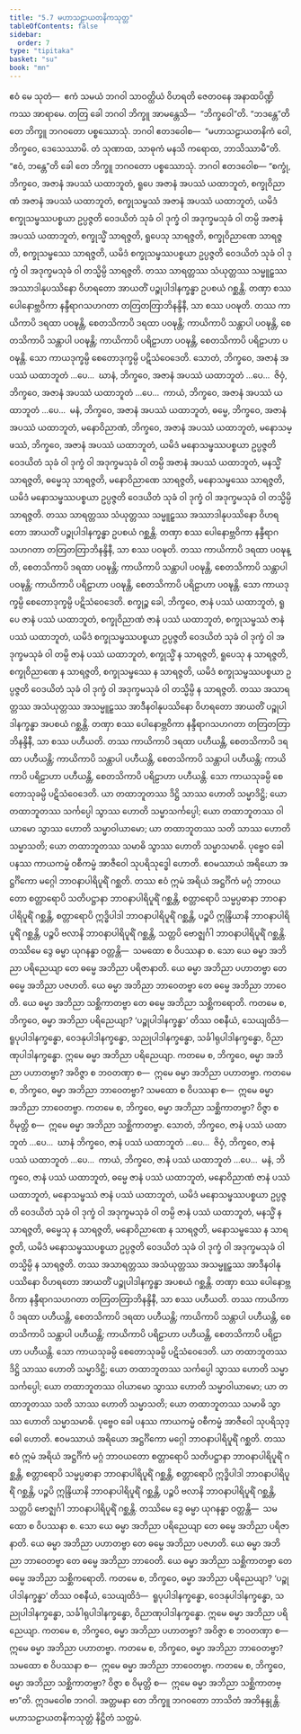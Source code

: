 ```yaml
---
title: "5.7 မဟာသဠာယတနိကသုတ္တ"
tableOfContents: false
sidebar:
  order: 7
type: "tipitaka"
basket: "su"
book: "mn"
---
```



<DynamicBreadcrumb />

<Division number="428" book="mn" e="ch" v="24">

<Paragraph number="1225" book="mn">
ဧဝံ မေ သုတံ—  ဧကံ သမယံ ဘဂဝါ သာဝတ္ထိယံ ဝိဟရတိ ဇေတဝနေ အနာထပိဏ္ဍိကဿ အာရာမေ. တတြ ခေါ ဘဂဝါ ဘိက္ခူ အာမန္တေသိ—  “ဘိက္ခဝေါ”တိ. “ဘဒန္တေ”တိ တေ ဘိက္ခူ ဘဂဝတော ပစ္စဿောသုံ. ဘဂဝါ ဧတဒဝေါစ—  “မဟာသဠာယတနိကံ ဝေါ, ဘိက္ခဝေ, ဒေသေဿာမိ. တံ သုဏာထ, သာဓုကံ မနသိ ကရောထ, ဘာသိဿာမီ”တိ. “ဧဝံ, ဘန္တေ”တိ ခေါ တေ ဘိက္ခူ ဘဂဝတော ပစ္စဿောသုံ. ဘဂဝါ ဧတဒဝေါစ—
</Paragraph>

</Division>
<Division number="429" book="mn" e="ch" v="24">

<Paragraph number="1226" book="mn">
“စက္ခုံ, ဘိက္ခဝေ, အဇာနံ အပဿံ ယထာဘူတံ, ရူပေ အဇာနံ အပဿံ ယထာဘူတံ, စက္ခုဝိညာဏံ အဇာနံ အပဿံ ယထာဘူတံ, စက္ခုသမ္ဖဿံ အဇာနံ အပဿံ ယထာဘူတံ, ယမိဒံ စက္ခုသမ္ဖဿပစ္စယာ ဥပ္ပဇ္ဇတိ ဝေဒယိတံ သုခံ ဝါ ဒုက္ခံ ဝါ အဒုက္ခမသုခံ ဝါ တမ္ပိ အဇာနံ အပဿံ ယထာဘူတံ, စက္ခုသ္မိံ သာရဇ္ဇတိ, ရူပေသု သာရဇ္ဇတိ, စက္ခုဝိညာဏေ သာရဇ္ဇတိ, စက္ခုသမ္ဖဿေ သာရဇ္ဇတိ, ယမိဒံ စက္ခုသမ္ဖဿပစ္စယာ ဥပ္ပဇ္ဇတိ ဝေဒယိတံ သုခံ ဝါ ဒုက္ခံ ဝါ အဒုက္ခမသုခံ ဝါ တသ္မိမ္ပိ သာရဇ္ဇတိ.
</Paragraph>

<Paragraph number="1227" book="mn">
တဿ သာရတ္တဿ သံယုတ္တဿ သမ္မူဠှဿ အဿာဒါနုပဿိနော ဝိဟရတော အာယတိံ ပဉ္စုပါဒါနက္ခန္ဓာ ဥပစယံ ဂစ္ဆန္တိ. တဏှာ စဿ ပေါနောဗ္ဘဝိကာ နန္ဒီရာဂသဟဂတာ တတြတတြာဘိနန္ဒိနီ, သာ စဿ ပဝဍ္ဎတိ. တဿ ကာယိကာပိ ဒရထာ ပဝဍ္ဎန္တိ, စေတသိကာပိ ဒရထာ ပဝဍ္ဎန္တိ; ကာယိကာပိ သန္တာပါ ပဝဍ္ဎန္တိ, စေတသိကာပိ သန္တာပါ ပဝဍ္ဎန္တိ; ကာယိကာပိ ပရိဠာဟာ ပဝဍ္ဎန္တိ, စေတသိကာပိ ပရိဠာဟာ ပဝဍ္ဎန္တိ. သော ကာယဒုက္ခမ္ပိ စေတောဒုက္ခမ္ပိ ပဋိသံဝေဒေတိ.
</Paragraph>

<Paragraph number="1228" book="mn">
သောတံ, ဘိက္ခဝေ, အဇာနံ အပဿံ ယထာဘူတံ …ပေ…  ဃာနံ, ဘိက္ခဝေ, အဇာနံ အပဿံ ယထာဘူတံ …ပေ…  ဇိဝှံ, ဘိက္ခဝေ, အဇာနံ အပဿံ ယထာဘူတံ …ပေ…  ကာယံ, ဘိက္ခဝေ, အဇာနံ အပဿံ ယထာဘူတံ …ပေ…  မနံ, ဘိက္ခဝေ, အဇာနံ အပဿံ ယထာဘူတံ, ဓမ္မေ, ဘိက္ခဝေ, အဇာနံ အပဿံ ယထာဘူတံ, မနောဝိညာဏံ, ဘိက္ခဝေ, အဇာနံ အပဿံ ယထာဘူတံ, မနောသမ္ဖဿံ, ဘိက္ခဝေ, အဇာနံ အပဿံ ယထာဘူတံ, ယမိဒံ မနောသမ္ဖဿပစ္စယာ ဥပ္ပဇ္ဇတိ ဝေဒယိတံ သုခံ ဝါ ဒုက္ခံ ဝါ အဒုက္ခမသုခံ ဝါ တမ္ပိ အဇာနံ အပဿံ ယထာဘူတံ, မနသ္မိံ သာရဇ္ဇတိ, ဓမ္မေသု သာရဇ္ဇတိ, မနောဝိညာဏေ သာရဇ္ဇတိ, မနောသမ္ဖဿေ သာရဇ္ဇတိ, ယမိဒံ မနောသမ္ဖဿပစ္စယာ ဥပ္ပဇ္ဇတိ ဝေဒယိတံ သုခံ ဝါ ဒုက္ခံ ဝါ အဒုက္ခမသုခံ ဝါ တသ္မိမ္ပိ သာရဇ္ဇတိ.
</Paragraph>

<Paragraph number="1229" book="mn">
တဿ သာရတ္တဿ သံယုတ္တဿ သမ္မူဠှဿ အဿာဒါနုပဿိနော ဝိဟရတော အာယတိံ ပဉ္စုပါဒါနက္ခန္ဓာ ဥပစယံ ဂစ္ဆန္တိ. တဏှာ စဿ ပေါနောဗ္ဘဝိကာ နန္ဒီရာဂသဟဂတာ တတြတတြာဘိနန္ဒိနီ, သာ စဿ ပဝဍ္ဎတိ. တဿ ကာယိကာပိ ဒရထာ ပဝဍ္ဎန္တိ, စေတသိကာပိ ဒရထာ ပဝဍ္ဎန္တိ; ကာယိကာပိ သန္တာပါ ပဝဍ္ဎန္တိ, စေတသိကာပိ သန္တာပါ ပဝဍ္ဎန္တိ; ကာယိကာပိ ပရိဠာဟာ ပဝဍ္ဎန္တိ, စေတသိကာပိ ပရိဠာဟာ ပဝဍ္ဎန္တိ. သော ကာယဒုက္ခမ္ပိ စေတောဒုက္ခမ္ပိ ပဋိသံဝေဒေတိ.
</Paragraph>

</Division>
<Division number="430" book="mn" e="ch" v="24">

<Paragraph number="1230" book="mn">
စက္ခုဉ္စ ခေါ, ဘိက္ခဝေ, ဇာနံ ပဿံ ယထာဘူတံ, ရူပေ ဇာနံ ပဿံ ယထာဘူတံ, စက္ခုဝိညာဏံ ဇာနံ ပဿံ ယထာဘူတံ, စက္ခုသမ္ဖဿံ ဇာနံ ပဿံ ယထာဘူတံ, ယမိဒံ စက္ခုသမ္ဖဿပစ္စယာ ဥပ္ပဇ္ဇတိ ဝေဒယိတံ သုခံ ဝါ ဒုက္ခံ ဝါ အဒုက္ခမသုခံ ဝါ တမ္ပိ ဇာနံ ပဿံ ယထာဘူတံ, စက္ခုသ္မိံ န သာရဇ္ဇတိ, ရူပေသု န သာရဇ္ဇတိ, စက္ခုဝိညာဏေ န သာရဇ္ဇတိ, စက္ခုသမ္ဖဿေ န သာရဇ္ဇတိ, ယမိဒံ စက္ခုသမ္ဖဿပစ္စယာ ဥပ္ပဇ္ဇတိ ဝေဒယိတံ သုခံ ဝါ ဒုက္ခံ ဝါ အဒုက္ခမသုခံ ဝါ တသ္မိမ္ပိ န သာရဇ္ဇတိ.
</Paragraph>

<Paragraph number="1231" book="mn">
တဿ အသာရတ္တဿ အသံယုတ္တဿ အသမ္မူဠှဿ အာဒီနဝါနုပဿိနော ဝိဟရတော အာယတိံ ပဉ္စုပါဒါနက္ခန္ဓာ အပစယံ ဂစ္ဆန္တိ. တဏှာ စဿ ပေါနောဗ္ဘဝိကာ နန္ဒီရာဂသဟဂတာ တတြတတြာဘိနန္ဒိနီ, သာ စဿ ပဟီယတိ. တဿ ကာယိကာပိ ဒရထာ ပဟီယန္တိ, စေတသိကာပိ ဒရထာ ပဟီယန္တိ; ကာယိကာပိ သန္တာပါ ပဟီယန္တိ, စေတသိကာပိ သန္တာပါ ပဟီယန္တိ; ကာယိကာပိ ပရိဠာဟာ ပဟီယန္တိ, စေတသိကာပိ ပရိဠာဟာ ပဟီယန္တိ. သော ကာယသုခမ္ပိ စေတောသုခမ္ပိ ပဋိသံဝေဒေတိ.
</Paragraph>

</Division>
<Division number="431" book="mn" e="ch" v="24">

<Paragraph number="1232" book="mn">
ယာ တထာဘူတဿ ဒိဋ္ဌိ သာဿ ဟောတိ သမ္မာဒိဋ္ဌိ; ယော တထာဘူတဿ သင်္ကပ္ပေါ သွာဿ ဟောတိ သမ္မာသင်္ကပ္ပေါ; ယော တထာဘူတဿ ဝါယာမော သွာဿ ဟောတိ သမ္မာဝါယာမော; ယာ တထာဘူတဿ သတိ သာဿ ဟောတိ သမ္မာသတိ; ယော တထာဘူတဿ သမာဓိ သွာဿ ဟောတိ သမ္မာသမာဓိ. ပုဗ္ဗေဝ ခေါ ပနဿ ကာယကမ္မံ ဝစီကမ္မံ အာဇီဝေါ သုပရိသုဒ္ဓေါ ဟောတိ. ဧဝမဿာယံ အရိယော အဋ္ဌင်္ဂိကော မဂ္ဂေါ ဘာဝနာပါရိပူရိံ ဂစ္ဆတိ.
</Paragraph>

<Paragraph number="1233" book="mn">
တဿ ဧဝံ ဣမံ အရိယံ အဋ္ဌင်္ဂိကံ မဂ္ဂံ ဘာဝယတော စတ္တာရောပိ သတိပဋ္ဌာနာ ဘာဝနာပါရိပူရိံ ဂစ္ဆန္တိ, စတ္တာရောပိ သမ္မပ္ပဓာနာ ဘာဝနာပါရိပူရိံ ဂစ္ဆန္တိ, စတ္တာရောပိ ဣဒ္ဓိပါဒါ ဘာဝနာပါရိပူရိံ ဂစ္ဆန္တိ, ပဉ္စပိ ဣန္ဒြိယာနိ ဘာဝနာပါရိပူရိံ ဂစ္ဆန္တိ, ပဉ္စပိ ဗလာနိ ဘာဝနာပါရိပူရိံ ဂစ္ဆန္တိ, သတ္တပိ ဗောဇ္ဈင်္ဂါ ဘာဝနာပါရိပူရိံ ဂစ္ဆန္တိ.
</Paragraph>

<Paragraph number="1234" book="mn">
တဿိမေ ဒွေ ဓမ္မာ ယုဂနန္ဓာ ဝတ္တန္တိ—  သမထော စ ဝိပဿနာ စ. သော ယေ ဓမ္မာ အဘိညာ ပရိညေယျာ တေ ဓမ္မေ အဘိညာ ပရိဇာနာတိ. ယေ ဓမ္မာ အဘိညာ ပဟာတဗ္ဗာ တေ ဓမ္မေ အဘိညာ ပဇဟတိ. ယေ ဓမ္မာ အဘိညာ ဘာဝေတဗ္ဗာ တေ ဓမ္မေ အဘိညာ ဘာဝေတိ. ယေ ဓမ္မာ အဘိညာ သစ္ဆိကာတဗ္ဗာ တေ ဓမ္မေ အဘိညာ သစ္ဆိကရောတိ.
</Paragraph>

<Paragraph number="1235" book="mn">
ကတမေ စ, ဘိက္ခဝေ, ဓမ္မာ အဘိညာ ပရိညေယျာ? ‘ပဉ္စုပါဒါနက္ခန္ဓာ’ တိဿ ဝစနီယံ, သေယျထိဒံ—  ရူပုပါဒါနက္ခန္ဓော, ဝေဒနုပါဒါနက္ခန္ဓော, သညုပါဒါနက္ခန္ဓော, သင်္ခါရုပါဒါနက္ခန္ဓော, ဝိညာဏုပါဒါနက္ခန္ဓော. ဣမေ ဓမ္မာ အဘိညာ ပရိညေယျာ.
</Paragraph>

<Paragraph number="1236" book="mn">
ကတမေ စ, ဘိက္ခဝေ, ဓမ္မာ အဘိညာ ပဟာတဗ္ဗာ? အဝိဇ္ဇာ စ ဘဝတဏှာ စ—  ဣမေ ဓမ္မာ အဘိညာ ပဟာတဗ္ဗာ.
</Paragraph>

<Paragraph number="1237" book="mn">
ကတမေ စ, ဘိက္ခဝေ, ဓမ္မာ အဘိညာ ဘာဝေတဗ္ဗာ? သမထော စ ဝိပဿနာ စ—  ဣမေ ဓမ္မာ အဘိညာ ဘာဝေတဗ္ဗာ.
</Paragraph>

<Paragraph number="1238" book="mn">
ကတမေ စ, ဘိက္ခဝေ, ဓမ္မာ အဘိညာ သစ္ဆိကာတဗ္ဗာ? ဝိဇ္ဇာ စ ဝိမုတ္တိ စ—  ဣမေ ဓမ္မာ အဘိညာ သစ္ဆိကာတဗ္ဗာ.
</Paragraph>

</Division>
<Division number="432" book="mn" e="ch" v="24">

<Paragraph number="1239" book="mn">
သောတံ, ဘိက္ခဝေ, ဇာနံ ပဿံ ယထာဘူတံ …ပေ…  ဃာနံ ဘိက္ခဝေ, ဇာနံ ပဿံ ယထာဘူတံ …ပေ…  ဇိဝှံ, ဘိက္ခဝေ, ဇာနံ ပဿံ ယထာဘူတံ …ပေ…  ကာယံ, ဘိက္ခဝေ, ဇာနံ ပဿံ ယထာဘူတံ …ပေ…  မနံ, ဘိက္ခဝေ, ဇာနံ ပဿံ ယထာဘူတံ, ဓမ္မေ ဇာနံ ပဿံ ယထာဘူတံ, မနောဝိညာဏံ ဇာနံ ပဿံ ယထာဘူတံ, မနောသမ္ဖဿံ ဇာနံ ပဿံ ယထာဘူတံ, ယမိဒံ မနောသမ္ဖဿပစ္စယာ ဥပ္ပဇ္ဇတိ ဝေဒယိတံ သုခံ ဝါ ဒုက္ခံ ဝါ အဒုက္ခမသုခံ ဝါ တမ္ပိ ဇာနံ ပဿံ ယထာဘူတံ, မနသ္မိံ န သာရဇ္ဇတိ, ဓမ္မေသု န သာရဇ္ဇတိ, မနောဝိညာဏေ န သာရဇ္ဇတိ, မနောသမ္ဖဿေ န သာရဇ္ဇတိ, ယမိဒံ မနောသမ္ဖဿပစ္စယာ ဥပ္ပဇ္ဇတိ ဝေဒယိတံ သုခံ ဝါ ဒုက္ခံ ဝါ အဒုက္ခမသုခံ ဝါ တသ္မိမ္ပိ န သာရဇ္ဇတိ.
</Paragraph>

<Paragraph number="1240" book="mn">
တဿ အသာရတ္တဿ အသံယုတ္တဿ အသမ္မူဠှဿ အာဒီနဝါနုပဿိနော ဝိဟရတော အာယတိံ ပဉ္စုပါဒါနက္ခန္ဓာ အပစယံ ဂစ္ဆန္တိ. တဏှာ စဿ ပေါနောဗ္ဘဝိကာ နန္ဒီရာဂသဟဂတာ တတြတတြာဘိနန္ဒိနီ, သာ စဿ ပဟီယတိ. တဿ ကာယိကာပိ ဒရထာ ပဟီယန္တိ, စေတသိကာပိ ဒရထာ ပဟီယန္တိ; ကာယိကာပိ သန္တာပါ ပဟီယန္တိ, စေတသိကာပိ သန္တာပါ ပဟီယန္တိ; ကာယိကာပိ ပရိဠာဟာ ပဟီယန္တိ, စေတသိကာပိ ပရိဠာဟာ ပဟီယန္တိ. သော ကာယသုခမ္ပိ စေတောသုခမ္ပိ ပဋိသံဝေဒေတိ.
</Paragraph>

</Division>
<Division number="433" book="mn" e="ch" v="24">

<Paragraph number="1241" book="mn">
ယာ တထာဘူတဿ ဒိဋ္ဌိ သာဿ ဟောတိ သမ္မာဒိဋ္ဌိ; ယော တထာဘူတဿ သင်္ကပ္ပေါ သွာဿ ဟောတိ သမ္မာသင်္ကပ္ပေါ; ယော တထာဘူတဿ ဝါယာမော သွာဿ ဟောတိ သမ္မာဝါယာမော; ယာ တထာဘူတဿ သတိ သာဿ ဟောတိ သမ္မာသတိ; ယော တထာဘူတဿ သမာဓိ သွာဿ ဟောတိ သမ္မာသမာဓိ. ပုဗ္ဗေဝ ခေါ ပနဿ ကာယကမ္မံ ဝစီကမ္မံ အာဇီဝေါ သုပရိသုဒ္ဓေါ ဟောတိ. ဧဝမဿာယံ အရိယော အဋ္ဌင်္ဂိကော မဂ္ဂေါ ဘာဝနာပါရိပူရိံ ဂစ္ဆတိ.
</Paragraph>

<Paragraph number="1242" book="mn">
တဿ ဧဝံ ဣမံ အရိယံ အဋ္ဌင်္ဂိကံ မဂ္ဂံ ဘာဝယတော စတ္တာရောပိ သတိပဋ္ဌာနာ ဘာဝနာပါရိပူရိံ ဂစ္ဆန္တိ, စတ္တာရောပိ သမ္မပ္ပဓာနာ ဘာဝနာပါရိပူရိံ ဂစ္ဆန္တိ, စတ္တာရောပိ ဣဒ္ဓိပါဒါ ဘာဝနာပါရိပူရိံ ဂစ္ဆန္တိ, ပဉ္စပိ ဣန္ဒြိယာနိ ဘာဝနာပါရိပူရိံ ဂစ္ဆန္တိ, ပဉ္စပိ ဗလာနိ ဘာဝနာပါရိပူရိံ ဂစ္ဆန္တိ, သတ္တပိ ဗောဇ္ဈင်္ဂါ ဘာဝနာပါရိပူရိံ ဂစ္ဆန္တိ.
</Paragraph>

<Paragraph number="1243" book="mn">
တဿိမေ ဒွေ ဓမ္မာ ယုဂနန္ဓာ ဝတ္တန္တိ—  သမထော စ ဝိပဿနာ စ. သော ယေ ဓမ္မာ အဘိညာ ပရိညေယျာ တေ ဓမ္မေ အဘိညာ ပရိဇာနာတိ. ယေ ဓမ္မာ အဘိညာ ပဟာတဗ္ဗာ တေ ဓမ္မေ အဘိညာ ပဇဟတိ. ယေ ဓမ္မာ အဘိညာ ဘာဝေတဗ္ဗာ တေ ဓမ္မေ အဘိညာ ဘာဝေတိ. ယေ ဓမ္မာ အဘိညာ သစ္ဆိကာတဗ္ဗာ တေ ဓမ္မေ အဘိညာ သစ္ဆိကရောတိ.
</Paragraph>

<Paragraph number="1244" book="mn">
ကတမေ စ, ဘိက္ခဝေ, ဓမ္မာ အဘိညာ ပရိညေယျာ? ‘ပဉ္စုပါဒါနက္ခန္ဓာ’ တိဿ ဝစနီယံ, သေယျထိဒံ—  ရူပုပါဒါနက္ခန္ဓော, ဝေဒနုပါဒါနက္ခန္ဓော, သညုပါဒါနက္ခန္ဓော, သင်္ခါရုပါဒါနက္ခန္ဓော, ဝိညာဏုပါဒါနက္ခန္ဓော. ဣမေ ဓမ္မာ အဘိညာ ပရိညေယျာ.
</Paragraph>

<Paragraph number="1245" book="mn">
ကတမေ စ, ဘိက္ခဝေ, ဓမ္မာ အဘိညာ ပဟာတဗ္ဗာ? အဝိဇ္ဇာ စ ဘဝတဏှာ စ—  ဣမေ ဓမ္မာ အဘိညာ ပဟာတဗ္ဗာ.
</Paragraph>

<Paragraph number="1246" book="mn">
ကတမေ စ, ဘိက္ခဝေ, ဓမ္မာ အဘိညာ ဘာဝေတဗ္ဗာ? သမထော စ ဝိပဿနာ စ—  ဣမေ ဓမ္မာ အဘိညာ ဘာဝေတဗ္ဗာ.
</Paragraph>

<Paragraph number="1247" book="mn">
ကတမေ စ, ဘိက္ခဝေ, ဓမ္မာ အဘိညာ သစ္ဆိကာတဗ္ဗာ? ဝိဇ္ဇာ စ ဝိမုတ္တိ စ—  ဣမေ ဓမ္မာ အဘိညာ သစ္ဆိကာတဗ္ဗာ”တိ.
</Paragraph>

<Paragraph number="1248" book="mn">
ဣဒမဝေါစ ဘဂဝါ. အတ္တမနာ တေ ဘိက္ခူ ဘဂဝတော ဘာသိတံ အဘိနန္ဒုန္တိ.

</Paragraph>
</Division>

<Paragraph number="1249" type="center" book="mn">
မဟာသဠာယတနိကသုတ္တံ နိဋ္ဌိတံ သတ္တမံ.
</Paragraph>